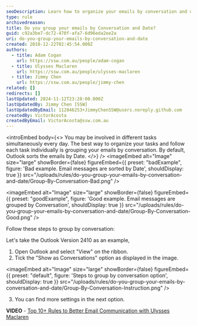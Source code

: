```yaml
---
seoDescription: Learn how to organize your emails by conversation and date, improving task management and productivity with these simple steps in Outlook.
type: rule
archivedreason:
title: Do you group your emails by Conversation and Date?
guid: c92a3be7-dc72-470f-afa7-6d96eda2ee2a
uri: do-you-group-your-emails-by-conversation-and-date
created: 2010-12-22T02:45:54.000Z
authors:
  - title: Adam Cogan
    url: https://ssw.com.au/people/adam-cogan
  - title: Ulysses Maclaren
    url: https://ssw.com.au/people/ulysses-maclaren
  - title: Jimmy Chen
    url: https://ssw.com.au/people/jimmy-chen
related: []
redirects: []
lastUpdated: 2024-11-12T23:28:00.000Z
lastUpdatedBy: Jimmy Chen [SSW]
lastUpdatedByEmail: 112846253+JimmyChenSSW@users.noreply.github.com
createdBy: VictorAcosta
createdByEmail: VictorAcosta@ssw.com.au
---
```


<introEmbed
  body={<>
You may be involved in different tasks simultaneously every day. The best way to organize your tasks and follow each task individually is grouping your emails by conversation. By default, Outlook sorts the emails by Date.
  </>}
/>
<imageEmbed
  alt="Image"
  size="large"
  showBorder={false}
  figureEmbed={{
    preset: "badExample",
    figure: 'Bad example. Email messages are sorted by Date',
    shouldDisplay: true
  }}
  src="/uploads/rules/do-you-group-your-emails-by-conversation-and-date/Group-By-Conversation-Bad.png"
/>

<imageEmbed
  alt="Image"
  size="large"
  showBorder={false}
  figureEmbed={{
    preset: "goodExample",
    figure: 'Good example.  Email messages are grouped by Conversation',
    shouldDisplay: true
  }}
  src="/uploads/rules/do-you-group-your-emails-by-conversation-and-date/Group-By-Conversation-Good.png"
/>

Follow these steps to group by conversation:

Let's take the Outlook Version 2410 as an example,

1. Open Outlook and select "View" on the ribbon.
2. Tick the "Show as Conversations" option as displayed in the image.


<imageEmbed
  alt="Image"
  size="large"
  showBorder={false}
  figureEmbed={{
    preset: "default",
    figure: 'Steps to group by conversation option',
    shouldDisplay: true
  }}
  src="/uploads/rules/do-you-group-your-emails-by-conversation-and-date/Group-By-Conversation-Instruction.png"
/>

3. You can find more settings in the next option.

**VIDEO** - [Top 10+ Rules to Better Email Communication with Ulysses Maclaren](https://www.youtube.com/watch?v=LAqRokqq4jI)
